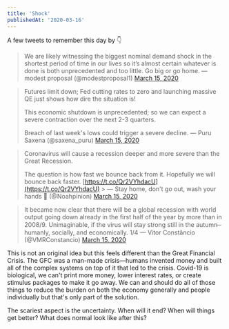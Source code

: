 ```yaml
---
title: 'Shock'
publishedAt: '2020-03-16'
---
```


A few tweets to remember this day by 👇

> We are likely witnessing the biggest nominal demand shock in the shortest period of time in our lives so it’s almost certain whatever is done is both unprecedented and too little. Go big or go home.
> &mdash; modest proposal (@modestproposal1) [March 15, 2020](https://twitter.com/modestproposal1/status/1239316580946907145?ref_src=twsrc%5Etfw)

> Futures limit down; Fed cutting rates to zero and launching massive QE just shows how dire the situation is!
>
> This economic shutdown is unprecedented; so we can expect a severe contraction over the next 2-3 quarters.
>
> Breach of last week&#39;s lows could trigger a severe decline.
> &mdash; Puru Saxena (@saxena_puru) [March 15, 2020](https://twitter.com/saxena_puru/status/1239323530098905088?ref_src=twsrc%5Etfw)

> Coronavirus will cause a recession deeper and more severe than the Great Recession.
>
> The question is how fast we bounce back from it. Hopefully we will bounce back faster. [https://t.co/Qr2VYhdacU](https://t.co/Qr2VYhdacU) > &mdash; Stay home, don&#39;t go out, wash your hands 🐇 (@Noahpinion) [March 15, 2020](https://twitter.com/Noahpinion/status/1239322986751987712?ref_src=twsrc%5Etfw)

> It became now clear that there will be a global recession with world output going down already in the first half of the year by more than in 2008/9. Unimaginable, if the virus will stay strong still in the autumn ̶ humanly, socially, and economically. 1/4
> &mdash; Vitor Constâncio (@VMRConstancio) [March 15, 2020](https://twitter.com/VMRConstancio/status/1239188878218715137?ref_src=twsrc%5Etfw)

This is not an original idea but this feels different than the Great Financial Crisis. The GFC was a man-made crisis—humans invented money and built all of the complex systems on top of it that led to the crisis. Covid-19 is biological, we can't print more money, lower interest rates, or create stimulus packages to make it go away. We can and should do all of those things to reduce the burden on both the economy generally and people individually but that's only part of the solution.

The scariest aspect is the uncertainty. When will it end? When will things get better? What does normal look like after this?
